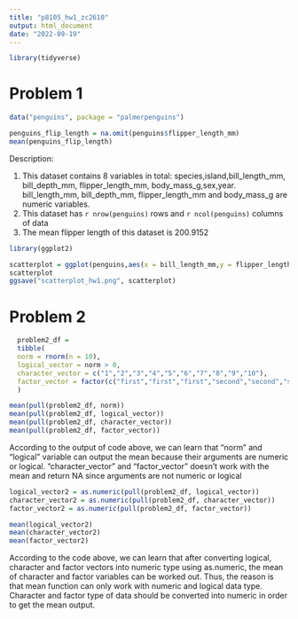 ```yaml
---
title: "p8105_hw1_zc2610"
output: html_document
date: "2022-09-19"
---
```

```r
library(tidyverse)
```

# Problem 1 
```r
data("penguins", package = "palmerpenguins")
```

```r
penguins_flip_length = na.omit(penguins$flipper_length_mm)
mean(penguins_flip_length)
```
Description:

1. This dataset contains 8 variables in total: species,island,bill_length_mm, bill_depth_mm, flipper_length_mm, body_mass_g,sex,year. bill_length_mm, bill_depth_mm, flipper_length_mm and body_mass_g are numeric variables.
2. This dataset has `r nrow(penguins)` rows and `r ncol(penguins)` columns of data
3. The mean flipper length of this dataset is 200.9152

```r
library(ggplot2)
```

```r
scatterplot = ggplot(penguins,aes(x = bill_length_mm,y = flipper_length_mm,color = species)) + geom_point(shape = 20)
scatterplot
ggsave("scatterplot_hw1.png", scatterplot)
```


# Problem 2
```r
  problem2_df = 
  tibble(
  norm = rnorm(n = 10),
  logical_vector = norm > 0,
  character_vector = c("1","2","3","4","5","6","7","8","9","10"),
  factor_vector = factor(c("first","first","first","second","second","second","second","second","third","third"))
  )
```
```r
mean(pull(problem2_df, norm))
mean(pull(problem2_df, logical_vector))
mean(pull(problem2_df, character_vector))
mean(pull(problem2_df, factor_vector))
```
According to the output of code above, we can learn that "norm" and "logical" variable can output the mean
because their arguments are numeric or logical. "character_vector" and "factor_vector" doesn't work with the mean and return NA since arguments are not numeric or logical

```r
logical_vector2 = as.numeric(pull(problem2_df, logical_vector))
character_vector2 = as.numeric(pull(problem2_df, character_vector))
factor_vector2 = as.numeric(pull(problem2_df, factor_vector))
```

```r
mean(logical_vector2)
mean(character_vector2)
mean(factor_vector2)
```
According to the code above, we can learn that after converting logical, character and factor vectors into numeric type using as.numeric, the mean of character and factor variables can be worked out. Thus, the reason is that mean function can only work with numeric and logical data type. Character and factor type of data should be converted into numeric in order to get the mean output.




